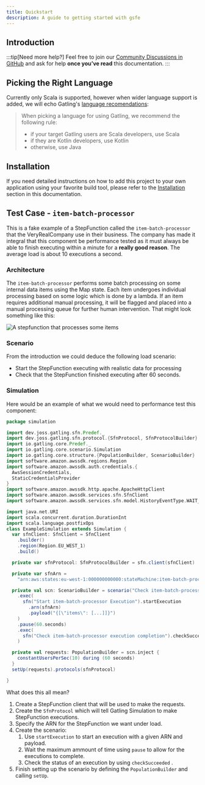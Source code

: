 ```yaml
---
title: Quickstart
description: A guide to getting started with gsfe
---
```


## Introduction

:::tip[Need more help?]
  Feel free to join our [Community Discussions in GitHub](https://github.com/jossmoff/gatling-stepfunction-extension/discussions) and ask for help **once you’ve read** this documentation.
:::

## Picking the Right Language

Currently only Scala is supported, however when wider language support is added, we will echo Gatling's [language recomendations](https://gatling.io/docs/gatling/tutorials/quickstart/#picking-the-right-language):

> When picking a language for using Gatling, we recommend the following rule:
>
>    - if your target Gatling users are Scala developers, use Scala
>    - if they are Kotlin developers, use Kotlin
>    - otherwise, use Java

## Installation
If you need detailed instructions on how to add this project to your own application using your favorite build tool, please refer to the [Installation](../installation/) section in this documentation.

## Test Case - `item-batch-processor`
This is a fake example of a StepFunction called the `item-batch-processor` that the VeryRealCompany use in their business. The company has made it integral that this component be performance tested as it must always be able to finish executing within a minute for a **really good reason**. The average load is about 10 executions a second.

### Architecture

The `item-batch-processor` performs some batch processing on some internal data items using the Map state. Each item undergoes individual processing based on some logic which is done by a lambda. If an item requires additional manual processing, it will be flagged and placed into a manual processing queue for further human intervention. That might look something like this: 

![A stepfunction that processes some items](../../../assets/item-batch-processor.svg)

### Scenario

From the introduction we could deduce the following load scenario:

- Start the StepFunction executing with realistic data for processing
- Check that the StepFunction finished executing after 60 seconds.


### Simulation

Here would be an example of what we would need to performance test this component:

```scala
package simulation

import dev.joss.gatling.sfn.Predef._
import dev.joss.gatling.sfn.protocol.{SfnProtocol, SfnProtocolBuilder}
import io.gatling.core.Predef._
import io.gatling.core.scenario.Simulation
import io.gatling.core.structure.{PopulationBuilder, ScenarioBuilder}
import software.amazon.awssdk.regions.Region
import software.amazon.awssdk.auth.credentials.{
  AwsSessionCredentials,
  StaticCredentialsProvider
}
import software.amazon.awssdk.http.apache.ApacheHttpClient
import software.amazon.awssdk.services.sfn.SfnClient
import software.amazon.awssdk.services.sfn.model.HistoryEventType.WAIT_STATE_EXITED

import java.net.URI
import scala.concurrent.duration.DurationInt
import scala.language.postfixOps
class ExampleSimulation extends Simulation {
  var sfnClient: SfnClient = SfnClient
    .builder()
    .region(Region.EU_WEST_1)
    .build()

  private var sfnProtocol: SfnProtocolBuilder = sfn.client(sfnClient)

  private var sfnArn =
    "arn:aws:states:eu-west-1:000000000000:stateMachine:item-batch-processor"

  private val scn: ScenarioBuilder = scenario("Check item-batch-processor execution")
    .exec(
      sfn("Start item-batch-processor Execution").startExecution
        .arn(sfnArn)
        .payload("{[\"items\": [...]]}")
    )
    .pause(60.seconds)
    .exec(
      sfn("Check item-batch-processor execution completion").checkSucceeded
    )

  private val requests: PopulationBuilder = scn.inject {
    constantUsersPerSec(10) during (60 seconds)
  }
  setUp(requests).protocols(sfnProtocol)

}

```

What does this all mean?

1. Create a StepFunction client that will be used to make the requests.
2. Create the `SfnProtocol` which will tell Gatling Simulation to make StepFunction executions.
3. Specify the ARN for the StepFunction we want under load.
4. Create the scenario:
    1. Use `startExecution` to start an execution with a given ARN and payload.
    2. Wait the maximum ammount of time using `pause` to allow for the executions to complete.
    3. Check the status of an execution by using `checkSucceeded` .
5. Finish setting up the scenario by defining the `PopulationBuilder` and calling `setUp`.

